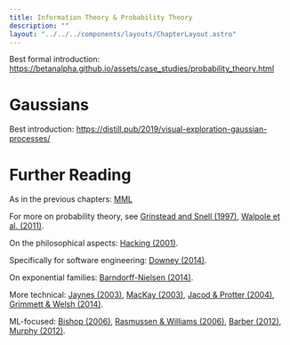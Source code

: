 ```yaml
---
title: Information Theory & Probability Theory
description: ""
layout: "../../../components/layouts/ChapterLayout.astro"
---
```


Best formal introduction: https://betanalpha.github.io/assets/case_studies/probability_theory.html

# Gaussians

Best introduction: https://distill.pub/2019/visual-exploration-gaussian-processes/


# Further Reading

As in the previous chapters: [MML](https://mml-book.github.io/)

For more on probability theory, see [Grinstead and Snell (1997)](), [Walpole et al. (2011)]().

On the philosophical aspects: [Hacking (2001)]().

Specifically for software engineering: [Downey (2014)]().

On exponential families: [Barndorff-Nielsen (2014)]().

More technical:  [Jaynes (2003)](), [MacKay (2003)](), [Jacod & Protter (2004)](), [Grimmett & Welsh (2014)]().

ML-focused: [Bishop (2006)](), [Rasmussen & Williams (2006)](), [Barber (2012)](), [Murphy (2012)]().